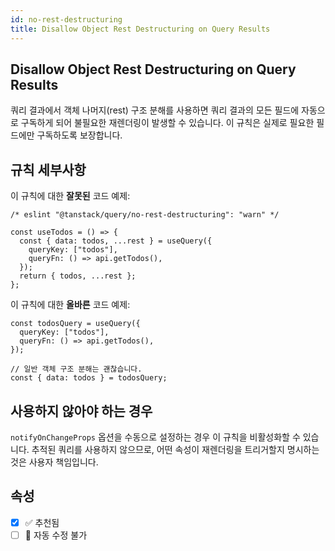 ```yaml
---
id: no-rest-destructuring
title: Disallow Object Rest Destructuring on Query Results
---
```


## Disallow Object Rest Destructuring on Query Results

쿼리 결과에서 객체 나머지(rest) 구조 분해를 사용하면 쿼리 결과의 모든 필드에 자동으로 구독하게 되어 불필요한 재렌더링이 발생할 수 있습니다. 이 규칙은 실제로 필요한 필드에만 구독하도록 보장합니다.

## 규칙 세부사항

이 규칙에 대한 **잘못된** 코드 예제:

```tsx
/* eslint "@tanstack/query/no-rest-destructuring": "warn" */

const useTodos = () => {
  const { data: todos, ...rest } = useQuery({
    queryKey: ["todos"],
    queryFn: () => api.getTodos(),
  });
  return { todos, ...rest };
};
```

이 규칙에 대한 **올바른** 코드 예제:

```tsx
const todosQuery = useQuery({
  queryKey: ["todos"],
  queryFn: () => api.getTodos(),
});

// 일반 객체 구조 분해는 괜찮습니다.
const { data: todos } = todosQuery;
```

## 사용하지 않아야 하는 경우

`notifyOnChangeProps` 옵션을 수동으로 설정하는 경우 이 규칙을 비활성화할 수 있습니다. 추적된 쿼리를 사용하지 않으므로, 어떤 속성이 재렌더링을 트리거할지 명시하는 것은 사용자 책임입니다.

## 속성

- [x] ✅ 추천됨
- [ ] 🔧 자동 수정 불가
